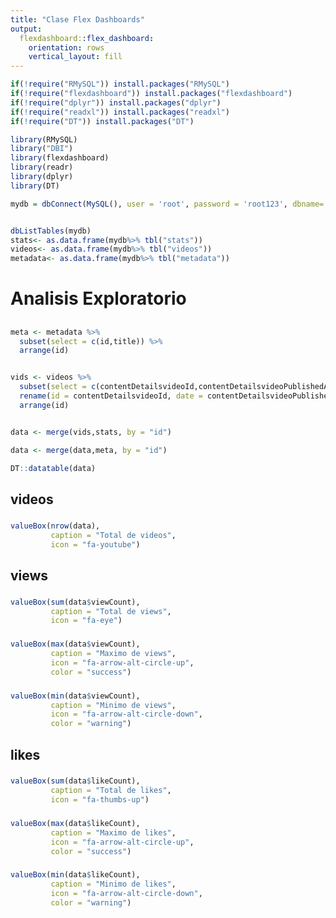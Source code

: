 ```yaml
---
title: "Clase Flex Dashboards"
output: 
  flexdashboard::flex_dashboard:
    orientation: rows
    vertical_layout: fill
--- 
```



```r
if(!require("RMySQL")) install.packages("RMySQL")
if(!require("flexdashboard")) install.packages("flexdashboard")
if(!require("dplyr")) install.packages("dplyr")
if(!require("readxl")) install.packages("readxl")
if(!require("DT")) install.packages("DT")

library(RMySQL)
library("DBI")
library(flexdashboard)
library(readr)
library(dplyr)
library(DT)
```


```r
mydb = dbConnect(MySQL(), user = 'root', password = 'root123', dbname='academatica_db', host = '192.168.144.2')


dbListTables(mydb)
stats<- as.data.frame(mydb%>% tbl("stats"))
videos<- as.data.frame(mydb%>% tbl("videos"))
metadata<- as.data.frame(mydb%>% tbl("metadata"))
```

# Analisis Exploratorio


##
```r
meta <- metadata %>% 
  subset(select = c(id,title)) %>% 
  arrange(id)


vids <- videos %>% 
  subset(select = c(contentDetailsvideoId,contentDetailsvideoPublishedAt)) %>%
  rename(id = contentDetailsvideoId, date = contentDetailsvideoPublishedAt) %>% 
  arrange(id)


data <- merge(vids,stats, by = "id")

data <- merge(data,meta, by = "id")

DT::datatable(data)
```


## videos

###

```r
valueBox(nrow(data), 
         caption = "Total de videos",
         icon = "fa-youtube")
```


## views

###

```r
valueBox(sum(data$viewCount), 
         caption = "Total de views",
         icon = "fa-eye")
```


###

```r
valueBox(max(data$viewCount), 
         caption = "Maximo de views",
         icon = "fa-arrow-alt-circle-up",
         color = "success")
```

###

```r
valueBox(min(data$viewCount), 
         caption = "Minimo de views",
         icon = "fa-arrow-alt-circle-down",
         color = "warning")
```

## likes

###

```r
valueBox(sum(data$likeCount),
         caption = "Total de likes",
         icon = "fa-thumbs-up")
```

###

```r
valueBox(max(data$likeCount), 
         caption = "Maximo de likes",
         icon = "fa-arrow-alt-circle-up",
         color = "success")
```

###

```r
valueBox(min(data$likeCount), 
         caption = "Minimo de likes",
         icon = "fa-arrow-alt-circle-down",
         color = "warning")
```














